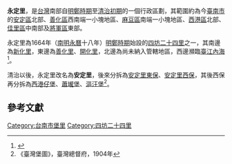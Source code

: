 '''永定里'''，是[[台灣|台灣]]南部自[[明鄭時期|明鄭時期]]至[[清治時期|清治初期]]的一個行政區劃，其範圍約為今[[臺南市|臺南市]]的[[安定區_(臺南市)|安定區]]北部、[[善化區|善化區]]西南端一小塊地區、[[麻豆區|麻豆區]]南端一小塊地區、[[西港區|西港區]]北部、[[佳里區|佳里區]]中南部及[[將軍區|將軍區]]東部。

永定里為1664年（[[南明|南明]][[永曆_(南明)|永曆]]十八年）[[明鄭時期|明鄭時期]]始設的[[四坊二十四里|四坊二十四里]]之一，其南邊為[[新化里_(堡里)|新化里]]，東邊為[[善化里|善化里]]、[[開化里_(堡里)|開化里]]，北邊為尚未納入管轄地區，西邊瀕臨[[臺江內海|臺江內海]]<ref>{{Cite web |url=http://thcts.ascc.net/themes/rb02.php |title=《明鄭時期臺灣行政疆域圖》，中央研究院台灣歷史文化地圖網站 |accessdate=2013-05-05 |archive-date=2017-09-14 |archive-url=https://web.archive.org/web/20170914032850/http://thcts.ascc.net/themes/rb02.php |dead-url=yes }}</ref>。

清治以後，永定里改名為'''安定里'''，後來分拆為[[安定里東堡|安定里東保]]、[[安定里西堡|安定里西保]]，其後西保再分拆為[[西港仔堡|西港仔堡]]、[[蕭壠堡|蕭壠堡]]、[[漚汪堡|漚汪堡]]<ref>《臺灣堡圖》，臺灣總督府，1904年</ref>。

==參考文獻==
{{reflist}}

{{台灣明鄭時期行政區劃}}
[[Category:台南市堡里|Category:台南市堡里]]
[[Category:四坊二十四里|Category:四坊二十四里]]